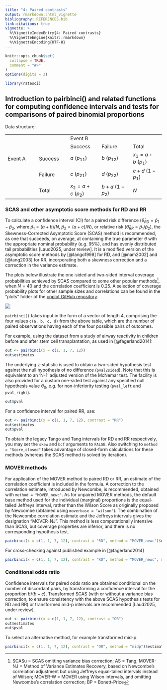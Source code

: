 ```yaml
---
title: "4: Paired contrasts"
output: rmarkdown::html_vignette
bibliography: REFERENCES.bib
link-citations: true
vignette: >
  %\VignetteIndexEntry{4: Paired contrasts}
  %\VignetteEngine{knitr::rmarkdown}
  %\VignetteEncoding{UTF-8}
---
```


```r
knitr::opts_chunk$set(
  collapse = TRUE,
  comment = "#>"
)
options(digits = 3)
```

```r
library(ratesci)
```

## Introduction to pairbinci() and related functions for computing confidence intervals and tests for comparisons of paired binomial proportions

Data structure:

|  |  |  |  |  |
|---------------|---------------|---------------|---------------|---------------|
|  |  | Event B |  |  |
|  |  | Success | Failure | Total |
| Event A | Success | $a \ (p_{11})$ | $b \ (p_{12})$ | $x_1 = a + b \ (p_1)$ |
|  | Failure | $c \ (p_{21})$ | $d \ (p_{22})$ | $c + d \ (1 -p_1)$ |
|  | Total | $x_2 = a + c \ (p_2)$ | $b + d \ (1 - p_2)$ | $N$ |

### SCAS and other asymptotic score methods for RD and RR

To calculate a confidence interval (CI) for a paired risk difference ($\hat \theta_{RD} = \hat p_1 - \hat p_2$, where $\hat p_1 = (a+b)/N$, $\hat p_2 = (a+c)/N$), or relative risk ($\hat \theta_{RR} = \hat p_1 / \hat p_2$), the Skewness-Corrected Asymptotic Score (SCAS) method is recommended, as one that succeeds, on average, at containing the true parameter $\theta$ with the appropriate nominal probability (e.g. 95%), and has evenly distributed tail probabilities [Laud2025, under review]. It is a modified version of the asymptotic score methods by [@tango1998] for RD, and [@nam2002] and [@tang2003] for RR, incorporating both a skewness correction and a correction in the variance estimate.

The plots below illustrate the one-sided and two-sided interval coverage probabilities achieved by SCAS compared to some other popular methods[^1], when $N=40$ and the correlation coefficient is 0.25. A selection of coverage probability plots for other sample sizes and correlations can be found in the "plots" folder of the [cpplot GitHub repository](https://github.com/petelaud/cpplot/tree/master/plots).

[^1]: SCASu = SCAS omitting variance bias correction; AS = Tang; MOVER-NJ = Method of Variance Estimates Recovery, based on Newcombe's correlation adjustment but using Jeffreys equal-tailed intervals instead of Wilson; MOVER-W = MOVER using Wilson intervals, and omitting Newcombe's correlation correction; BP = Bonett-Price

![](images/RRpair40_95_0.25_small.jpg)

`pairbinci()` takes input in the form of a vector of length 4, comprising the four values `c(a, b, c, d)` from the above table, which are the number of paired observations having each of the four possible pairs of outcomes.

For example, using the dataset from a study of airway reactivity in children before and after stem cell transplantation, as used in [@fagerland2014]:

```r
out <- pairbinci(x = c(1, 1, 7, 12))
out$estimates
```

The underlying z-statistic is used to obtain a two-sided hypothesis test against the null hypothesis of no difference (`pval2sided`). Note that this is equivalent to an 'N-1' adjusted version of the McNemar test. The facility is also provided for a custom one-sided test against any specified null hypothesis value $\theta_0$, e.g. for non-inferiority testing (`pval_left` and `pval_right`).

```r
out$pval
```

For a confidence interval for paired RR, use:

```r
out <- pairbinci(x = c(1, 1, 7, 12), contrast = "RR")
out$estimates
out$pval
```

To obtain the legacy Tango and Tang intervals for RD and RR respectively, you may set the `skew` and `bcf` arguments to `FALSE`. Also switching to `method = "Score_closed"` takes advantage of closed-form calculations for these methods (whereas the SCAS method is solved by iteration).

### MOVER methods

For application of the MOVER method to paired RD or RR, an estimate of the correlation coefficient is included in the formula. A correction to the correlation estimate, introduced by Newcombe, is recommended, obtained with `method = "MOVER_newc"`. As for unpaired MOVER methods, the default base method used for the individual (marginal) proportions is the equal-tailed Jeffreys interval, rather than the Wilson Score as originally proposed by Newcombe (obtained using `moverbase = "wilson"`). The combination of the Newcombe correlation estimate and the Jeffreys intervals gives the designation "MOVER-NJ". This method is less computationally intensive than SCAS, but coverage properties are inferior, and there is no corresponding hypothesis test.

```r
pairbinci(x = c(1, 1, 7, 12), contrast = "RD", method = "MOVER_newc")$estimates
```

For cross-checking against published example in [@fagerland2014]

```r
pairbinci(x = c(1, 1, 7, 12), contrast = "RD", method = "MOVER_newc", moverbase = "wilson")$estimates
```

### Conditional odds ratio

Confidence intervals for paired odds ratio are obtained conditional on the number of discordant pairs, by transforming a confidence interval for the proportion $b / (b+c)$. Transformed SCAS (with or without a variance bias correction, to ensure consistency with the above SCAS hypothesis tests for RD and RR) or transformed mid-p intervals are recommended [Laud2025, under review].

```r
out <- pairbinci(x = c(1, 1, 7, 12), contrast = "OR")
out$estimates
out$pval
```

To select an alternative method, for example transformed mid-p:

```r
pairbinci(x = c(1, 1, 7, 12), contrast = "OR", method = "midp")$estimates
```
